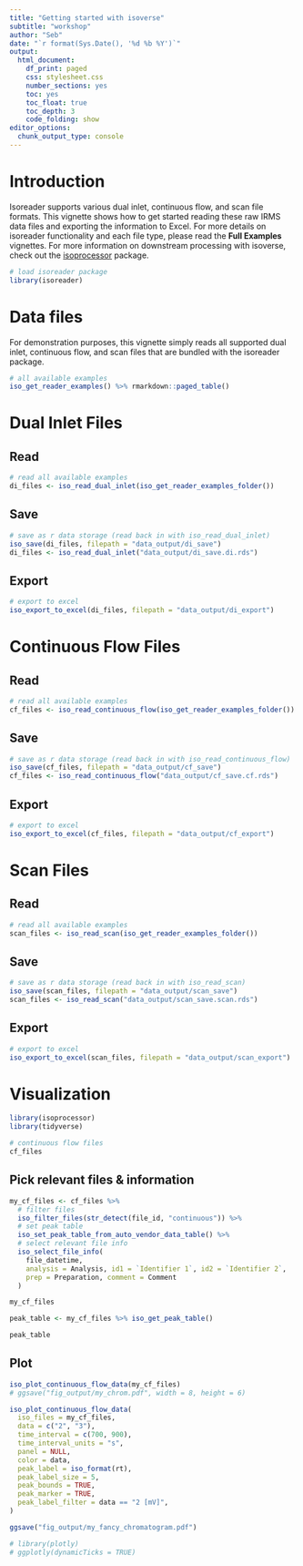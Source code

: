```yaml
---
title: "Getting started with isoverse"
subtitle: "workshop"
author: "Seb"
date: "`r format(Sys.Date(), '%d %b %Y')`"
output:
  html_document: 
    df_print: paged
    css: stylesheet.css
    number_sections: yes
    toc: yes
    toc_float: true
    toc_depth: 3
    code_folding: show
editor_options:
  chunk_output_type: console
---
```


# Introduction

Isoreader supports various dual inlet, continuous flow, and scan file formats. This vignette shows how to get started reading these raw IRMS data files and exporting the information to Excel. For more details on isoreader functionality and each file type, please read the **Full Examples** vignettes. For more information on downstream processing with isoverse, check out the [isoprocessor](https://isoprocessor.isoverse.org) package.

```r
# load isoreader package
library(isoreader)
```

# Data files

For demonstration purposes, this vignette simply reads all supported dual inlet, continuous flow, and scan files that are bundled with the isoreader package.

```r
# all available examples
iso_get_reader_examples() %>% rmarkdown::paged_table()
```

# Dual Inlet Files

## Read

```r
# read all available examples
di_files <- iso_read_dual_inlet(iso_get_reader_examples_folder())
```

## Save

```r
# save as r data storage (read back in with iso_read_dual_inlet)
iso_save(di_files, filepath = "data_output/di_save")
di_files <- iso_read_dual_inlet("data_output/di_save.di.rds")
```

## Export

```r
# export to excel
iso_export_to_excel(di_files, filepath = "data_output/di_export")
```

# Continuous Flow Files

## Read

```r
# read all available examples
cf_files <- iso_read_continuous_flow(iso_get_reader_examples_folder())
```

## Save

```r
# save as r data storage (read back in with iso_read_continuous_flow)
iso_save(cf_files, filepath = "data_output/cf_save")
cf_files <- iso_read_continuous_flow("data_output/cf_save.cf.rds")
```

## Export

```r
# export to excel
iso_export_to_excel(cf_files, filepath = "data_output/cf_export")
```

# Scan Files

## Read

```r
# read all available examples
scan_files <- iso_read_scan(iso_get_reader_examples_folder())
```

## Save

```r
# save as r data storage (read back in with iso_read_scan)
iso_save(scan_files, filepath = "data_output/scan_save")
scan_files <- iso_read_scan("data_output/scan_save.scan.rds")
```

## Export

```r
# export to excel
iso_export_to_excel(scan_files, filepath = "data_output/scan_export")
```

# Visualization

```r
library(isoprocessor)
library(tidyverse)
```

```r
# continuous flow files
cf_files
```

## Pick relevant files & information

```r
my_cf_files <- cf_files %>% 
  # filter files
  iso_filter_files(str_detect(file_id, "continuous")) %>% 
  # set peak table
  iso_set_peak_table_from_auto_vendor_data_table() %>% 
  # select relevant file info
  iso_select_file_info(
    file_datetime, 
    analysis = Analysis, id1 = `Identifier 1`, id2 = `Identifier 2`, 
    prep = Preparation, comment = Comment
  )

my_cf_files
```

```r
peak_table <- my_cf_files %>% iso_get_peak_table()
```

```r
peak_table
```


## Plot

```r
iso_plot_continuous_flow_data(my_cf_files)
# ggsave("fig_output/my_chrom.pdf", width = 8, height = 6)
```


```r
iso_plot_continuous_flow_data(
  iso_files = my_cf_files,
  data = c("2", "3"),
  time_interval = c(700, 900),
  time_interval_units = "s",
  panel = NULL,
  color = data,
  peak_label = iso_format(rt),
  peak_label_size = 5,
  peak_bounds = TRUE,
  peak_marker = TRUE, 
  peak_label_filter = data == "2 [mV]",
)

ggsave("fig_output/my_fancy_chromatogram.pdf")
```

```r
# library(plotly)
# ggplotly(dynamicTicks = TRUE)
```



